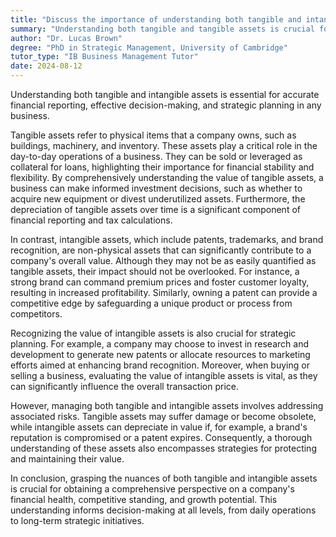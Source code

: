 ```yaml
---
title: "Discuss the importance of understanding both tangible and intangible assets"
summary: "Understanding both tangible and tangible assets is crucial for accurate financial reporting, decision-making, and strategic planning in business."
author: "Dr. Lucas Brown"
degree: "PhD in Strategic Management, University of Cambridge"
tutor_type: "IB Business Management Tutor"
date: 2024-08-12
---
```


Understanding both tangible and intangible assets is essential for accurate financial reporting, effective decision-making, and strategic planning in any business.

Tangible assets refer to physical items that a company owns, such as buildings, machinery, and inventory. These assets play a critical role in the day-to-day operations of a business. They can be sold or leveraged as collateral for loans, highlighting their importance for financial stability and flexibility. By comprehensively understanding the value of tangible assets, a business can make informed investment decisions, such as whether to acquire new equipment or divest underutilized assets. Furthermore, the depreciation of tangible assets over time is a significant component of financial reporting and tax calculations.

In contrast, intangible assets, which include patents, trademarks, and brand recognition, are non-physical assets that can significantly contribute to a company's overall value. Although they may not be as easily quantified as tangible assets, their impact should not be overlooked. For instance, a strong brand can command premium prices and foster customer loyalty, resulting in increased profitability. Similarly, owning a patent can provide a competitive edge by safeguarding a unique product or process from competitors.

Recognizing the value of intangible assets is also crucial for strategic planning. For example, a company may choose to invest in research and development to generate new patents or allocate resources to marketing efforts aimed at enhancing brand recognition. Moreover, when buying or selling a business, evaluating the value of intangible assets is vital, as they can significantly influence the overall transaction price.

However, managing both tangible and intangible assets involves addressing associated risks. Tangible assets may suffer damage or become obsolete, while intangible assets can depreciate in value if, for example, a brand's reputation is compromised or a patent expires. Consequently, a thorough understanding of these assets also encompasses strategies for protecting and maintaining their value.

In conclusion, grasping the nuances of both tangible and intangible assets is crucial for obtaining a comprehensive perspective on a company's financial health, competitive standing, and growth potential. This understanding informs decision-making at all levels, from daily operations to long-term strategic initiatives.
    